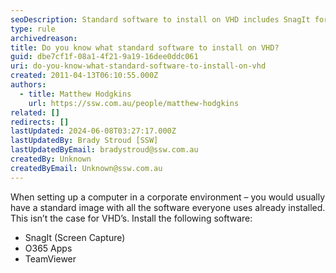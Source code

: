 ```yaml
---
seoDescription: Standard software to install on VHD includes SnagIt for screen capture, O365 Apps, and TeamViewer.
type: rule
archivedreason:
title: Do you know what standard software to install on VHD?
guid: dbe7cf1f-08a1-4f21-9a19-16dee0ddc061
uri: do-you-know-what-standard-software-to-install-on-vhd
created: 2011-04-13T06:10:55.000Z
authors:
  - title: Matthew Hodgkins
    url: https://ssw.com.au/people/matthew-hodgkins
related: []
redirects: []
lastUpdated: 2024-06-08T03:27:17.000Z
lastUpdatedBy: Brady Stroud [SSW]
lastUpdatedByEmail: bradystroud@ssw.com.au
createdBy: Unknown
createdByEmail: Unknown@ssw.com.au
---
```


When setting up a computer in a corporate environment – you would usually have a standard image with all the software everyone uses already installed. This isn’t the case for VHD’s. Install the following software:

- SnagIt (Screen Capture)
- O365 Apps
- TeamViewer
